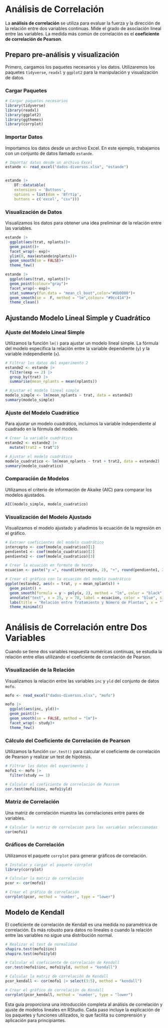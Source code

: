 # Análisis de Correlación

La **análisis de correlación** se utiliza para evaluar la fuerza y la dirección de la relación entre dos variables continuas. Mide el grado de asociación lineal entre las variables. La medida más común de correlación es el **coeficiente de correlación de Pearson**.

## Preparo pre-análisis y visualización

Primero, cargamos los paquetes necesarios y los datos. Utilizaremos los paquetes `tidyverse`, `readxl` y `ggplot2` para la manipulación y visualización de datos.

### Cargar Paquetes

```r
# Cargar paquetes necesarios
library(tidyverse)
library(readxl)
library(ggplot2)
library(ggthemes)
library(corrplot)
```

### Importar Datos

Importamos los datos desde un archivo Excel. En este ejemplo, trabajamos con un conjunto de datos llamado `estande`.

```r
# Importar datos desde un archivo Excel
estande <- read_excel("dados-diversos.xlsx", "estande")


estande |> 
    DT::datatable(
    extensions = 'Buttons', 
    options = list(dom = 'Bfrtip', 
    buttons = c('excel', "csv")))
```

### Visualización de Datos

Visualizamos los datos para obtener una idea preliminar de la relación entre las variables.

```r
estande |>
  ggplot(aes(trat, nplants))+
  geom_point()+
  facet_wrap(~ exp)+
  ylim(0, max(estande$nplants))+
  geom_smooth(se = FALSE)+
  theme_few()
```

```r
estande |>
  ggplot(aes(trat, nplants))+
  geom_point(colour="gray")+
  facet_wrap(~ exp)+
  stat_summary(fun.data = "mean_cl_boot",color="#8b0000")+ 
  geom_smooth(se =  F, method = "lm",colour= "#9cc414")+
  theme_clean()

```

## Ajustando Modelo Lineal Simple y Cuadrático

### Ajuste del Modelo Lineal Simple

Utilizamos la función `lm()` para ajustar un modelo lineal simple. La fórmula del modelo especifica la relación entre la variable dependiente (`y`) y la variable independiente (`x`).

```r
# Filtrar los datos del experimento 2
estande2 <- estande |>
  filter(exp == 2) |>
  group_by(trat) |>
  summarise(mean_nplants = mean(nplants))

# Ajustar el modelo lineal simple
modelo_simple <- lm(mean_nplants ~ trat, data = estande2)
summary(modelo_simple)
```

### Ajuste del Modelo Cuadrático

Para ajustar un modelo cuadrático, incluimos la variable independiente al cuadrado en la fórmula del modelo.

```r
# Crear la variable cuadrática
estande2 <- estande2 |>
  mutate(trat2 = trat^2)

# Ajustar el modelo cuadrático
modelo_cuadratico <- lm(mean_nplants ~ trat + trat2, data = estande2)
summary(modelo_cuadratico)
```

### Comparación de Modelos

Utilizamos el criterio de información de Akaike (AIC) para comparar los modelos ajustados.

```r
AIC(modelo_simple, modelo_cuadratico)
```

### Visualización del Modelo Ajustado

Visualizamos el modelo ajustado y añadimos la ecuación de la regresión en el gráfico.

```r
# Extraer coeficientes del modelo cuadrático
intercepto <- coef(modelo_cuadratico)[1]
pendiente1 <- coef(modelo_cuadratico)[2]
pendiente2 <- coef(modelo_cuadratico)[3]

# Crear la ecuación en formato de texto
ecuacion <- paste("y =", round(intercepto, 2), "+", round(pendiente1, 2), "* x +", round(pendiente2, 2), "* x^2")

# Crear el gráfico con la ecuación del modelo cuadrático
ggplot(estande2, aes(x = trat, y = mean_nplants)) +
  geom_point() +
  geom_smooth(formula = y ~ poly(x, 2), method = "lm", color = "black") +
  annotate("text", x = 25, y = 70, label = ecuacion, color = "blue", size = 5) +
  labs(title = "Relación entre Tratamiento y Número de Plantas", x = "Tratamiento", y = "Número de Plantas") +
  theme_minimal()
```

# Análisis de Correlación entre Dos Variables

Cuando se tiene dos variables respuesta numéricas continuas, se estudia la relación entre ellas utilizando el coeficiente de correlación de Pearson.

### Visualización de la Relación

Visualizamos la relación entre las variables `inc` y `yld` del conjunto de datos `mofo`.

```r
mofo <- read_excel("dados-diversos.xlsx", "mofo")

mofo |>
  ggplot(aes(inc, yld))+
  geom_point()+
  geom_smooth(se = FALSE, method = "lm")+
  facet_wrap(~ study)+
  theme_few()
```

### Cálculo del Coeficiente de Correlación de Pearson

Utilizamos la función `cor.test()` para calcular el coeficiente de correlación de Pearson y realizar un test de hipótesis.

```r
# Filtrar los datos del experimento 1
mofo1 <- mofo |>
  filter(study == 1)

# Calcular el coeficiente de correlación de Pearson
cor.test(mofo1$inc, mofo1$yld)
```

### Matriz de Correlación

Una matriz de correlación muestra las correlaciones entre pares de variables.

```r
# Calcular la matriz de correlación para las variables seleccionadas
cor(mofo1)
```

### Gráficos de Correlación

Utilizamos el paquete `corrplot` para generar gráficos de correlación.

```r
# Instalar y cargar el paquete corrplot
library(corrplot)

# Calcular la matriz de correlación
pcor <- cor(mofo1)

# Crear el gráfico de correlación
corrplot(pcor, method = 'number', type = "lower")
```

## Modelo de Kendall

El coeficiente de correlación de Kendall es una medida no paramétrica de correlación. Es más robusto para datos no lineales o cuando la relación entre las variables no sigue una distribución normal.

```r
# Realizar el test de normalidad
shapiro.test(mofo1$inc)
shapiro.test(mofo1$yld)

# Calcular el coeficiente de correlación de Kendall
cor.test(mofo1$inc, mofo1$yld, method = "kendall")

# Calcular la matriz de correlación de Kendall
pcor_kendall <- cor(mofo1 |> select(3:5), method = "kendall")

# Crear el gráfico de correlación de Kendall
corrplot(pcor_kendall, method = 'number', type = "lower")
```

Esta guía proporciona una introducción completa al análisis de correlación y ajuste de modelos lineales en RStudio. Cada paso incluye la explicación de los paquetes y funciones utilizados, lo que facilita su comprensión y aplicación para principiantes.
